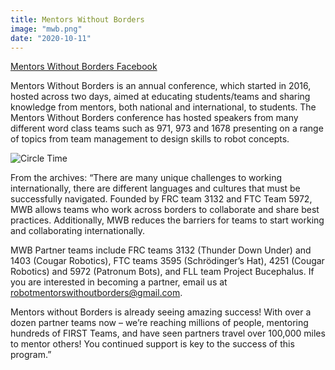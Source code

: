 ```yaml
---
title: Mentors Without Borders
image: "mwb.png"
date: "2020-10-11"
---
```


[Mentors Without Borders Facebook](https://www.facebook.com/mentorswithoutborders/)

Mentors Without Borders is an annual conference, which started in 2016, hosted across two days, aimed at educating students/teams and sharing knowledge from mentors, both national and international, to students. The Mentors Without Borders conference has hosted speakers from many different word class teams such as 971, 973 and 1678 presenting on a range of topics from team management to design skills to robot concepts.

![Circle Time](https://user-images.githubusercontent.com/32213671/93318446-10bc3d00-f852-11ea-8a0b-4982cd9c947e.jpg)

From the archives:
“There are many unique challenges to working internationally, there are different languages and cultures that must be successfully navigated. Founded by FRC team 3132 and FTC Team 5972, MWB allows teams who work across borders to collaborate and share best practices. Additionally, MWB reduces the barriers for teams to start working and collaborating internationally.

MWB Partner teams include FRC teams 3132 (Thunder Down Under) and 1403 (Cougar Robotics), FTC teams 3595 (Schrödinger’s Hat), 4251 (Cougar Robotics) and 5972 (Patronum Bots), and FLL team Project Bucephalus. If you are interested in becoming a partner, email us at [robotmentorswithoutborders@gmail.com](mailto:robotmentorswithoutborders@gmail.com).

Mentors without Borders is already seeing amazing success! With over a dozen partner teams now – we’re reaching millions of people, mentoring hundreds of FIRST Teams, and have seen partners travel over 100,000 miles to mentor others! You continued support is key to the success of this program.”

